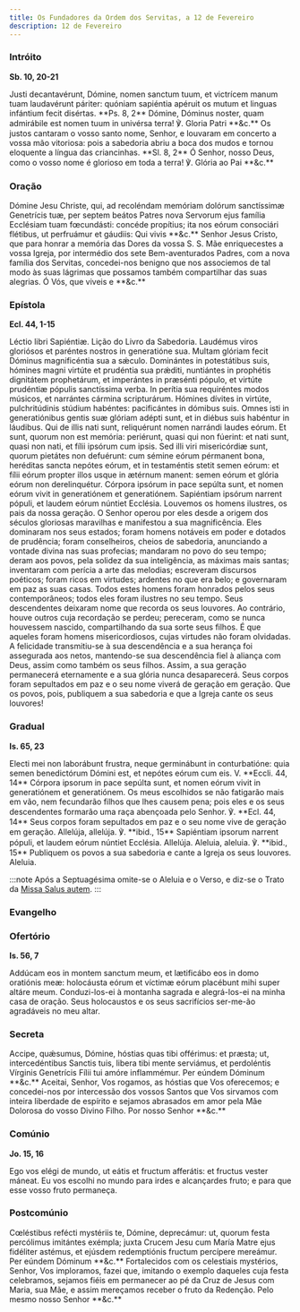 ```yaml
---
title: Os Fundadores da Ordem dos Servitas, a 12 de Fevereiro
description: 12 de Fevereiro
---
```


### Intróito

**Sb. 10, 20-21**

<div class="side-by-side not-content">
  <span>
    Justi decantavérunt, Dómine, nomen sanctum tuum, et victrícem manum tuam
    laudavérunt páriter: quóniam sapiéntia apéruit os mutum et linguas infántium
    fecit disértas. **Ps. 8, 2** Dómine, Dóminus noster, quam admirábile est
    nomen tuum in univérsa terra! ℣. Gloria Patri **&c.**
  </span>
  <span>
    Os justos cantaram o vosso santo nome, Senhor, e louvaram em concerto a
    vossa mão vitoriosa: pois a sabedoria abriu a boca dos mudos e tornou
    eloquente a língua das criancinhas. **Sl. 8, 2** Ó Senhor, nosso Deus, como
    o vosso nome é glorioso em toda a terra! ℣. Glória ao Pai **&c.**
  </span>
</div>

### Oração

<div class="side-by-side not-content">
  <span>
    Dómine Jesu Christe, qui, ad recoléndam memóriam dolórum sanctíssimæ
    Genetrícis tuæ, per septem beátos Patres nova Servorum ejus família
    Ecclésiam tuam fœcundásti: concéde propítius; ita nos eórum consociári
    flétibus, ut perfruámur et gáudiis: Qui vivis **&c.**
  </span>
  <span>
    Senhor Jesus Cristo, que para honrar a memória das Dores da vossa S. S. Mãe
    enriquecestes a vossa Igreja, por intermédio dos sete Bem-aventurados
    Padres, com a nova família dos Servitas, concedei-nos benigno que nos
    associemos de tal modo às suas lágrimas que possamos também compartilhar das
    suas alegrias. Ó Vós, que viveis e **&c.**
  </span>
</div>

### Epístola

**Ecl. 44, 1-15**

<div class="side-by-side not-content">
  <span>Léctio libri Sapiéntiæ.</span>
  <span>Lição do Livro da Sabedoria.</span>
  <span>
    Laudémus viros gloriósos et paréntes nostros in generatióne sua. Multam
    glóriam fecit Dóminus magnificéntia sua a sǽculo. Dominántes in potestátibus
    suis, hómines magni virtúte et prudéntia sua prǽditi, nuntiántes in
    prophétis dignitátem prophetárum, et imperántes in præsénti pópulo, et
    virtúte prudéntiæ pópulis sanctíssima verba. In perítia sua requiréntes
    modos músicos, et narrántes cármina scripturárum. Hómines dívites in
    virtúte, pulchritúdinis stúdium habéntes: pacificántes in dómibus suis.
    Omnes isti in generatiónibus gentis suæ glóriam adépti sunt, et in diébus
    suis habéntur in láudibus. Qui de illis nati sunt, reliquérunt nomen
    narrándi laudes eórum. Et sunt, quorum non est memória: periérunt, quasi qui
    non fúerint: et nati sunt, quasi non nati, et fílii ipsórum cum ipsis. Sed
    illi viri misericórdiæ sunt, quorum pietátes non defuérunt: cum sémine eórum
    pérmanent bona, heréditas sancta nepótes eórum, et in testaméntis stetit
    semen eórum: et fílii eórum propter illos usque in ætérnum manent: semen
    eórum et glória eórum non derelinquétur. Córpora ipsórum in pace sepúlta
    sunt, et nomen eórum vivit in generatiónem et generatiónem. Sapiéntiam
    ipsórum narrent pópuli, et laudem eórum núntiet Ecclésia.
  </span>
  <span>
    Louvemos os homens ilustres, os pais da nossa geração. O Senhor operou por
    eles desde a origem dos séculos gloriosas maravilhas e manifestou a sua
    magnificência. Eles dominaram nos seus estados; foram homens notáveis em
    poder e dotados de prudência; foram conselheiros, cheios de sabedoria,
    anunciando a vontade divina nas suas profecias; mandaram no povo do seu
    tempo; deram aos povos, pela solidez da sua inteligência, as máximas mais
    santas; inventaram com perícia a arte das melodias; escreveram discursos
    poéticos; foram ricos em virtudes; ardentes no que era belo; e governaram em
    paz as suas casas. Todos estes homens foram honrados pelos seus
    contemporâneos; todos eles foram ilustres no seu tempo. Seus descendentes
    deixaram nome que recorda os seus louvores. Ao contrário, houve outros cuja
    recordação se perdeu; pereceram, como se nunca houvessem nascido,
    compartilhando da sua sorte seus filhos. É que aqueles foram homens
    misericordiosos, cujas virtudes não foram olvidadas. A felicidade
    transmitiu-se à sua descendência e a sua herança foi assegurada aos netos,
    mantendo-se sua descendência fiel à aliança com Deus, assim como também os
    seus filhos. Assim, a sua geração permanecerá eternamente e a sua glória
    nunca desaparecerá. Seus corpos foram sepultados em paz e o seu nome viverá
    de geração em geração. Que os povos, pois, publiquem a sua sabedoria e que a
    Igreja cante os seus louvores!
  </span>
</div>

### Gradual

**Is. 65, 23**

<div class="side-by-side not-content">
  <span>
    Electi mei non laborábunt frustra, neque germinábunt in conturbatióne: quia
    semen benedictórum Dómini est, et nepótes eórum cum eis. V. **Eccli. 44,
    14** Córpora ipsorum in pace sepúlta sunt, et nomen eórum vivit in
    generatiónem et generatiónem.
  </span>
  <span>
    Os meus escolhidos se não fatigarão mais em vão, nem fecundarão filhos que
    lhes causem pena; pois eles e os seus descendentes formarão uma raça
    abençoada pelo Senhor. ℣. **Ecl. 44, 14** Seus corpos foram sepultados em
    paz e o seu nome vive de geração em geração.
  </span>
  <span>
    Allelúja, allelúja. ℣. **ibid., 15** Sapiéntiam ipsorum narrent pópuli, et
    laudem eórum núntiet Ecclésia. Allelúja.
  </span>
  <span>
    Aleluia, aleluia. ℣. **ibid., 15** Publiquem os povos a sua sabedoria e
    cante a Igreja os seus louvores. Aleluia.
  </span>
</div>

:::note
Após a Septuagésima omite-se o Aleluia e o Verso, e diz-se o Trato da [Missa Salus autem](/missal/comum/8muitosmartires3).
:::

### Evangelho


<LinkCard
  href="/missal/comum/16abades#evangelho"
  title="Abades - Missa Os justi"
/>

### Ofertório

**Is. 56, 7**

<div class="side-by-side not-content">
  <span>
    Addúcam eos in montem sanctum meum, et lætificábo eos in domo oratiónis meæ:
    holocáusta eórum et víctimæ eórum placébunt mihi super altáre meum.
  </span>
  <span>
    Conduzi-los-ei à montanha sagrada e alegrá-los-ei na minha casa de oração.
    Seus holocaustos e os seus sacrifícios ser-me-ão agradáveis no meu altar.
  </span>
</div>

### Secreta

<div class="side-by-side not-content">
  <span>
    Accipe, quǽsumus, Dómine, hóstias quas tibi offérimus: et præsta; ut,
    intercedéntibus Sanctis tuis, libera tibi mente serviámus, et perdoléntis
    Vírginis Genetrícis Fílii tui amóre inflammémur. Per eúndem Dóminum **&c.**
  </span>
  <span>
    Aceitai, Senhor, Vos rogamos, as hóstias que Vos oferecemos; e concedei-nos
    por intercessão dos vossos Santos que Vos sirvamos com inteira liberdade de
    espírito e sejamos abrasados em amor pela Mãe Dolorosa do vosso Divino
    Filho. Por nosso Senhor **&c.**
  </span>
</div>

### Comúnio

**Jo. 15, 16**

<div class="side-by-side not-content">
  <span>
    Ego vos elégi de mundo, ut eátis et fructum afferátis: et fructus vester
    máneat.
  </span>
  <span>
    Eu vos escolhi no mundo para irdes e alcançardes fruto; e para que esse
    vosso fruto permaneça.
  </span>
</div>

### Postcomúnio

<div class="side-by-side not-content">
  <span>
    Cœléstibus refécti mystériis te, Dómine, deprecámur: ut, quorum festa
    percólimus imitántes exémpla; juxta Crucem Jesu cum María Matre ejus
    fidéliter astémus, et ejúsdem redemptiónis fructum percípere mereámur. Per
    eúndem Dóminum **&c.**
  </span>
  <span>
    Fortalecidos com os celestiais mystérios, Senhor, Vos imploramos, fazei que,
    imitando o exemplo daqueles cuja festa celebramos, sejamos fiéis em
    permanecer ao pé da Cruz de Jesus com Maria, sua Mãe, e assim mereçamos
    receber o fruto da Redenção. Pelo mesmo nosso Senhor **&c.**
  </span>
</div>
